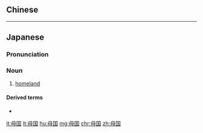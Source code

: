==Chinese==
{{zh-see|母國}}
----
==Japanese==
{{ja-kanjitab|ぼ|こく|yomi=o}}

===Pronunciation===
{{ja-pron|ぼこく|y=o}}

===Noun===
{{ja-noun|ぼこく}}

# [[homeland]]

====Derived terms====
* {{ja-r|母国語|ぼこくご}}

[[it:母国]]
[[lt:母国]]
[[hu:母国]]
[[mg:母国]]
[[chr:母国]]
[[zh:母国]]